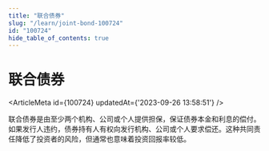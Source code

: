 ```yaml
---
title: "联合债券"
slug: "/learn/joint-bond-100724"
id: "100724"
hide_table_of_contents: true
---
```



# 联合债券

<ArticleMeta id={100724} updatedAt={'2023-09-26 13:58:51'} />
<div className='border-solid border-b border-t-0 my-4 border-[var(--ifm-color-gray-300)]' />

联合债券是由至少两个机构、公司或个人提供担保，保证债券本金和利息的偿付。如果发行人违约，债券持有人有权向发行机构、公司或个人要求偿还。这种共同责任降低了投资者的风险，但通常也意味着投资回报率较低。
